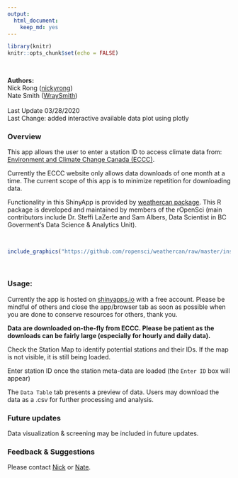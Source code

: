 ```yaml
---
output: 
  html_document: 
    keep_md: yes
---
```


```r
library(knitr)
knitr::opts_chunk$set(echo = FALSE)
```
<br/>

**Authors:** <br/>
Nick Rong ([nickyrong](https://github.com/nickyrong)) <br/>
Nate Smith ([WraySmith](https://github.com/WraySmith)) <br/><br/>
Last Update 03/28/2020 <br/>
Last Change: added interactive available data plot using plotly <br/>

### Overview
This app allows the user to enter a station ID to access climate data from:
[Environment and Climate Change Canada (ECCC)](https://climate.weather.gc.ca/historical_data/search_historic_data_e.html).
<br/>

Currently the ECCC website only allows data downloads of one month at a time. The current scope of this app is to minimize repetition for downloading data.
<br/>

Functionality in this ShinyApp is provided by [weathercan package](https://github.com/ropensci/weathercan). This R package is developed and maintained by members of the rOpenSci (main contributors include Dr. Steffi LaZerte and Sam Albers, Data Scientist in BC Goverment's Data Science & Analytics Unit).

<br/>
```r
include_graphics("https://github.com/ropensci/weathercan/raw/master/inst/assets/weathercan_logo.png")
```
<br/>


### Usage:

Currently the app is hosted on [shinyapps.io](https://nickrongkp.shinyapps.io/WeatherCan/) with a free account. Please be mindful of others and close the app/browser tab as soon as possible when you are done to conserve resources for others, thank you.

**Data are downloaded on-the-fly from ECCC. Please be patient as the downloads can be fairly large (especially for hourly and daily data).**

Check the Station Map to identify potential stations and their IDs. If the map is not visible, it is still being loaded.

Enter station ID once the station meta-data are loaded (the `Enter ID` box will appear)

The `Data Table` tab presents a preview of data. Users may download the data as a .csv for further processing and analysis.
<br/>

### Future updates

Data visualization & screening may be included in future updates.
<br/>

### Feedback & Suggestions

Please contact [Nick](https://github.com/nickyrong) or [Nate](https://github.com/WraySmith).
<br/>
